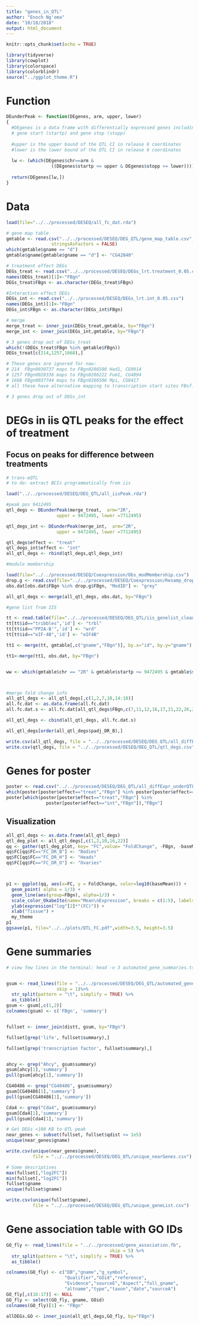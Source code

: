 ```yaml
---
title: "genes_in_QTL"
author: "Enoch Ng'oma"
date: "10/18/2018"
output: html_document
---
```


```r
knitr::opts_chunk$set(echo = TRUE)

library(tidyverse)
library(cowplot)
library(colorspace)
library(colorblindr)
source("../ggplot_theme.R")
```

# Function

```r
DEunderPeak <- function(DEgenes, arm, upper, lower)
{
  #DEgenes is a data frame with differentially expressed genes including chromosome (chr)
  # gene start (startp) and gene stop (stopp)
  
  #upper is the upper bound of the QTL CI in release 6 coordinates
  #lower is the lower bound of the QTL CI in release 6 coordinates
  
  lw <- (which(DEgenes$chr==arm & 
                 ((DEgenes$startp <= upper & DEgenes$stopp >= lower))))  
  
  return(DEgenes[lw,])
}
```

# Data

```r

load(file="../../processed/DESEQ/all_fc_dat.rda")

# gene map table
gmtable <- read.csv("../../processed/DESEQ/DEG_QTL/gene_map_table.csv", 
                 stringsAsFactors = FALSE)
which(gmtable$gname == "d")
gmtable$gname[gmtable$gname == "d"] <- "CG42840" 

# treatment effect DEGs
DEGs_treat <- read.csv("../../processed/DESEQ/DEGs_lrt.treatment_0.05.csv")
names(DEGs_treat)[1]<-"FBgn"
DEGs_treat$FBgn <- as.character(DEGs_treat$FBgn)

#Interaction effect DEGs
DEGs_int <- read.csv("../../processed/DESEQ/DEGs_lrt.int_0.05.csv")
names(DEGs_int)[1]<-"FBgn"
DEGs_int$FBgn <- as.character(DEGs_int$FBgn)

# merge
merge_treat <- inner_join(DEGs_treat,gmtable, by="FBgn")
merge_int <- inner_join(DEGs_int,gmtable, by="FBgn")

# 3 genes drop out of DEGs_treat
which(!(DEGs_treat$FBgn %in% gmtable$FBgn))
DEGs_treat[c(214,1257,1668),]

# These genes are ignored for now:
# 214  FBgn0030737 maps to FBgn0286508 Had1, CG9914
# 1257 FBgn0028336 maps to FBgn0286222 Fum1, CG4094
# 1668 FBgn0037744 maps to FBgn0286506 Mpi, CG8417
# all these have alternative mapping to transcription start sites FBsf... numbers

# 3 genes drop out of DEGs_int

```

# DEGs in iis QTL peaks for the effect of treatment
## Focus on peaks for difference between treatments

```r
# trans-eQTL
# to do: extract BCIs programmatically from iis 

load("../../processed/DESEQ/DEG_QTL/all_iisPeak.rda")

#peak pos 9412495
qtl_degs <- DEunderPeak(merge_treat,  arm="2R", 
                   upper = 9472495, lower =7712495)

qtl_degs_int <- DEunderPeak(merge_int,  arm="2R", 
                   upper = 9472495, lower =7712495)

qtl_degs$effect <- "treat"
qtl_degs_int$effect <- "int"
all_qtl_degs <- rbind(qtl_degs,qtl_degs_int)

#module membership

load(file="../../processed/DESEQ/Coexpression/Obs_modMembership.csv")
drop.g <- read.csv(file="../../processed/DESEQ/Coexpression/Resamp_droppedGenes.csv",header=TRUE, stringsAsFactors = FALSE)
obs.dat[obs.dat$FBgn %in% drop.g$FBgn, "ModID"] <- "grey"

all_qtl_degs <- merge(all_qtl_degs, obs.dat, by="FBgn")

#gene list from IIS

tt <- read.table(file="../../processed/DESEQ/DEG_QTL/iis_genelist_clean.txt", header=TRUE, stringsAsFactors = FALSE, sep="\t")
tt[tt$id=="tribbles",'id'] <- "trbl"
tt[tt$id=="PP2A-B'",'id'] <- "wrd"
tt[tt$id=="eIF-4B",'id'] <- "eIF4B"

tt1 <- merge(tt, gmtable[,c("gname","FBgn")], by.x="id", by.y="gname")

tt1<-merge(tt1, obs.dat, by="FBgn")


ww <- which(gmtable$chr == "2R" & gmtable$startp <= 9472495 & gmtable$stopp >= 7712495)



#merge fold change info
all_qtl_degs <- all_qtl_degs[,c(1,2,7,10,14:18)]
all.fc.dat <- as.data.frame(all.fc.dat)
all.fc.dat.s <- all.fc.dat[all_qtl_degs$FBgn,c(7,11,12,16,17,21,22,26,27,31,32,36,37,41,42,46,47,51)]

all_qtl_degs <- cbind(all_qtl_degs, all.fc.dat.s)

all_qtl_degs[order(all_qtl_degs$padj_DR_B),]

write.csv(all_qtl_degs, file = "../../processed/DESEQ/DEG_QTL/all_diffExpr_underQTL.csv")
write.csv(qtl_degs, file = "../../processed/DESEQ/DEG_QTL/qtl_degs.csv")
```

# Genes for poster

```r
poster <- read.csv("../../processed/DESEQ/DEG_QTL/all_diffExpr_underQTL.csv")
which(poster[poster$effect=="treat","FBgn"] %in% poster[poster$effect=="int","FBgn"])
poster[which(poster[poster$effect=="treat","FBgn"] %in%
               poster[poster$effect=="int","FBgn"]),"FBgn"]
```

## Visualization

```r
all_qtl_degs <- as.data.frame(all_qtl_degs)
qtl_deg_plot <- all_qtl_degs[,c(1,2,10,16,22)]
qq <- gather(qtl_deg_plot, key= "FC",value= "FoldChange", -FBgn, -baseMean)
qq$FC[qq$FC=="FC_DR_B"] <- "Bodies"
qq$FC[qq$FC=="FC_DR_H"] <- "Heads"
qq$FC[qq$FC=="FC_DR_O"] <- "Ovaries"



p1 <- ggplot(qq, aes(x=FC, y = FoldChange, color=log10(baseMean))) +
  geom_point( alpha = 1/3) +
  geom_line(aes(group=FBgn), alpha=1/3) +
  scale_color_OkabeIto(name="Mean\nExpression", breaks = c(1:5), labels = 10^seq(1,5)) +
  ylab(expression("log"[2]*"(FC)")) +
  xlab("Tissue") +
  my_theme
p1 
ggsave(p1, file="../../plots/QTL_FC.pdf",width=3.5, height=3.5)

```





# Gene summaries

```r
# view few lines in the terminal: head -n 3 automated_gene_summaries.tsv | tail -n 3


gsum <- read_lines(file = "../../processed/DESEQ/DEG_QTL/automated_gene_summaries.tsv",
                   skip = 1)%>%
  str_split(pattern = "\t", simplify = TRUE) %>% 
  as_tibble() 
gsum <- gsum[,c(1,2)]
colnames(gsum) <- c('FBgn', 'summary')


fullset <- inner_join(distt, gsum, by="FBgn")

fullset[grep('life', fullset$summary),]

fullset[grep('transcription factor', fullset$summary),]


ahcy <- grep("Ahcy", gsum$summary)
gsum[ahcy[1],'summary']
pull(gsum[ahcy[1],'summary'])

CG40486 <- grep("CG40486", gsum$summary)
gsum[CG40486[1],'summary']
pull(gsum[CG40486[1],'summary'])

Cda4 <- grep("Cda4", gsum$summary)
gsum[Cda4[1],'summary']
pull(gsum[Cda4[1],'summary'])

# Get DEGs <100 KB to QTL peak
near_genes <- subset(fullset, fullset$qdist <= 1e5)
unique(near_genes$gname)

write.csv(unique(near_genes$gname), 
          file = "../../processed/DESEQ/DEG_QTL/unique_nearGenes.csv")

# Some descriptives
max(fullset[,"log2FC"])
min(fullset[,"log2FC"])
fullset$gname
unique(fullset$gname)

write.csv(unique(fullset$gname), 
          file = "../../processed/DESEQ/DEG_QTL/unique_geneList.csv")


```


# Gene association table with GO IDs

```r
GO_fly <- read_lines(file = "../../processed/gene_association.fb",
                                       skip = 5) %>% 
  str_split(pattern = "\t", simplify = TRUE) %>% 
  as_tibble()

colnames(GO_fly) <- c("DB","gname","g_symbol",
                      "Qualifier","GOid","reference",
                      "Evidence","sourceE","Aspect","full_gname",
                      "altname","type","taxon","date","sourceA")
GO_fly[,c(16:17)] <- NULL
GO_fly <- select(GO_fly, gname, GOid)
colnames(GO_fly)[1] <- "FBgn"

allDEGs.GO <- inner_join(all_qtl_degs,GO_fly, by="FBgn")

```
